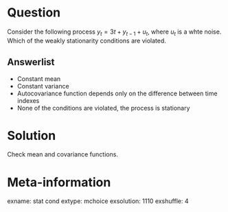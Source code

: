 Question
========

Consider the following process $y_t = 3t + y_{t-1}+u_t$, where $u_t$ is a whte noise.
Which of the weakly stationarity conditions are violated.


Answerlist
----------

*  Constant mean 
*  Constant variance  
*  Autocovariance function depends only on the difference between time indexes
*  None of the conditions are violated, the process is stationary


Solution
========

Check mean and covariance functions.


Meta-information
================
exname: stat cond
extype: mchoice
exsolution: 1110
exshuffle: 4

